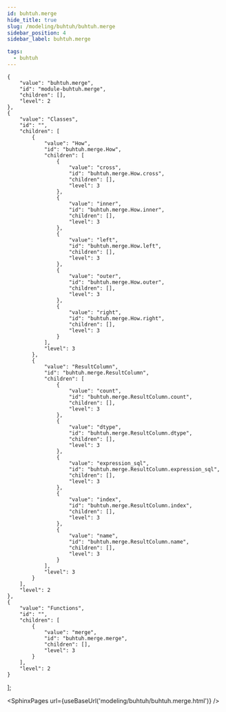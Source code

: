 ```yaml
---
id: buhtuh.merge
hide_title: true
slug: /modeling/buhtuh/buhtuh.merge
sidebar_position: 4
sidebar_label: buhtuh.merge

tags:
  - buhtuh
---
```


    {
        "value": "buhtuh.merge",
        "id": "module-buhtuh.merge",
        "children": [],
        "level": 2
    },
    {
        "value": "Classes",
        "id": "",
        "children": [
            {
                "value": "How",
                "id": "buhtuh.merge.How",
                "children": [
                    {
                        "value": "cross",
                        "id": "buhtuh.merge.How.cross",
                        "children": [],
                        "level": 3
                    },
                    {
                        "value": "inner",
                        "id": "buhtuh.merge.How.inner",
                        "children": [],
                        "level": 3
                    },
                    {
                        "value": "left",
                        "id": "buhtuh.merge.How.left",
                        "children": [],
                        "level": 3
                    },
                    {
                        "value": "outer",
                        "id": "buhtuh.merge.How.outer",
                        "children": [],
                        "level": 3
                    },
                    {
                        "value": "right",
                        "id": "buhtuh.merge.How.right",
                        "children": [],
                        "level": 3
                    }
                ],
                "level": 3
            },
            {
                "value": "ResultColumn",
                "id": "buhtuh.merge.ResultColumn",
                "children": [
                    {
                        "value": "count",
                        "id": "buhtuh.merge.ResultColumn.count",
                        "children": [],
                        "level": 3
                    },
                    {
                        "value": "dtype",
                        "id": "buhtuh.merge.ResultColumn.dtype",
                        "children": [],
                        "level": 3
                    },
                    {
                        "value": "expression_sql",
                        "id": "buhtuh.merge.ResultColumn.expression_sql",
                        "children": [],
                        "level": 3
                    },
                    {
                        "value": "index",
                        "id": "buhtuh.merge.ResultColumn.index",
                        "children": [],
                        "level": 3
                    },
                    {
                        "value": "name",
                        "id": "buhtuh.merge.ResultColumn.name",
                        "children": [],
                        "level": 3
                    }
                ],
                "level": 3
            }
        ],
        "level": 2
    },
    {
        "value": "Functions",
        "id": "",
        "children": [
            {
                "value": "merge",
                "id": "buhtuh.merge.merge",
                "children": [],
                "level": 3
            }
        ],
        "level": 2
    }
];




<SphinxPages url={useBaseUrl('modeling/buhtuh/buhtuh.merge.html')} />
